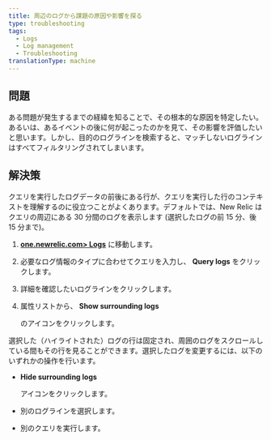 ```yaml
---
title: 周辺のログから課題の原因や影響を探る
type: troubleshooting
tags:
  - Logs
  - Log management
  - Troubleshooting
translationType: machine
---
```


## 問題

ある問題が発生するまでの経緯を知ることで、その根本的な原因を特定したい。あるいは、あるイベントの後に何が起こったのかを見て、その影響を評価したいと思います。しかし、目的のログラインを検索すると、マッチしないログラインはすべてフィルタリングされてしまいます。

## 解決策

クエリを実行したログデータの前後にある行が、クエリを実行した行のコンテキストを理解するのに役立つことがよくあります。デフォルトでは、New Relic はクエリの周辺にある 30 分間のログを表示します (選択したログの前 15 分、後 15 分まで)。

1. **[one.newrelic.com> Logs](https://one.newrelic.com)** に移動します。

2. 必要なログ情報のタイプに合わせてクエリを入力し、 **Query logs** をクリックします。

3. 詳細を確認したいログラインをクリックします。

4. 属性リストから、 **Show surrounding logs**

   <Icon name="fe-eye"/>

   のアイコンをクリックします。

選択した（ハイライトされた）ログの行は固定され、周囲のログをスクロールしている間もその行を見ることができます。選択したログを変更するには、以下のいずれかの操作を行います。

* **Hide surrounding logs**

  <Icon name="eye-off"/>

  アイコンをクリックします。

* 別のログラインを選択します。

* 別のクエリを実行します。
